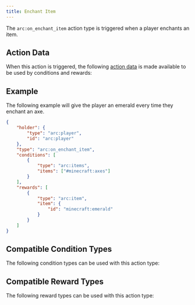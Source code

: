 ```yaml
---
title: Enchant Item
---
```



The `arc:on_enchant_item` action type is triggered when a player enchants an item.

## Action Data

When this action is triggered, the following [action data](/docs/arc/wiki/action_data/index.mdx) is made available to be used by conditions and rewards:

<ActionDataTable actionType="enchant_item" />

## Example

The following example will give the player an emerald every time they enchant an axe.

```json title="data/my_datapack/arc/fish_for_emerald.json"
{
    "holder": {
        "type": "arc:player",
        "id": "arc:player"
    },
    "type": "arc:on_enchant_item",
    "conditions": [
        {
            "type": "arc:items",
            "items": ["#minecraft:axes"]
        }
    ],
    "rewards": [
        {
            "type": "arc:item",
            "item": {
                "id": "minecraft:emerald"
            }
        }
    ]
}
```

## Compatible Condition Types

The following condition types can be used with this action type:

<CompatibleConditionTypes actionType="enchant_item" />

## Compatible Reward Types

The following reward types can be used with this action type:

<CompatibleRewardTypes actionType="enchant_item" />

